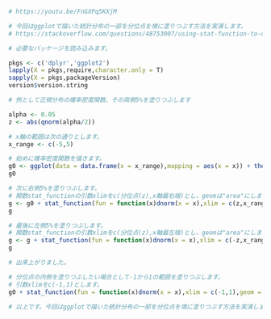 ```{r}
# https://youtu.be/FnGXPq5KXjM

# 今回はggplotで描いた統計分布の一部を分位点を境に塗りつぶす方法を実演します。
# https://stackoverflow.com/questions/48753007/using-stat-function-to-draw-partially-shaded-normal-curve-in-ggplot2

# 必要なパッケージを読み込みます。

pkgs <- c('dplyr','ggplot2')
lapply(X = pkgs,require,character.only = T)
sapply(X = pkgs,packageVersion)
version$version.string

# 例として正規分布の確率密度関数、その両側5%を塗りつぶします

alpha <- 0.05
z <- abs(qnorm(alpha/2))

# x軸の範囲は次の通りとします。
x_range <- c(-5,5)

# 始めに確率密度関数を描きます。
g0 <- ggplot(data = data.frame(x = x_range),mapping = aes(x = x)) + theme_minimal() + stat_function(fun = function(x)dnorm(x = x),geom = 'line',size = 1,n = 200) + theme(text = element_text(size = 30))
g0

# 次に右側5%を塗りつぶします。
# 関数stat_functionの引数xlimをc(分位点(z),x軸最右端)とし、geomは"area"にします。
g <- g0 + stat_function(fun = function(x)dnorm(x = x),xlim = c(z,x_range[2]),geom = 'area', fill = 'red')
g

# 最後に左側5%を塗りつぶします。
# 関数stat_functionの引数xlimをc(分位点(z),x軸最左端)とし、geomは"area"にします。
g <- g + stat_function(fun = function(x)dnorm(x = x),xlim = c(-z,x_range[1]),geom = "area", fill = "red")
g

# 出来上がりました。

# 分位点の内側を塗りつぶしたい場合として-1から1の範囲を塗りつぶします。
# 引数xlimをc(-1,1)とします。
g0 + stat_function(fun = function(x)dnorm(x = x),xlim = c(-1,1),geom = 'area', fill = 'red')

# 以上です。今回はggplotで描いた統計分布の一部を分位点を境に塗りつぶす方法を実演しました。ご視聴ありがとうございました。
```

